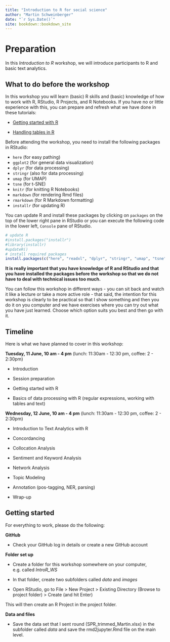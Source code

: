 ```yaml
--- 
title: "Introduction to R for social science"
author: "Martin Schweinberger"
date: "`r Sys.Date()`"
site: bookdown::bookdown_site
---
```


# Preparation


In this *Introduction to R* workshop, we will introduce participants to R and basic text analytics. 

## What to do before the workshop

In this workshop you will learn  (basic) R skills and (basic) knowledge of how to work with R, RStudio, R Projects, and R Notebooks. If you have no or little experience with this, you can prepare and refresh what we have done in these tutorials:

* [Getting started with R](https://slcladal.github.io/intror.html)

* [Handling tables in R](https://slcladal.github.io/table.html)

Before attending the workshop, you need to install the following packages in RStudio:

* `here` (for easy pathing)
* `ggplot2`  (for general data visualization)
* `dplyr` (for data processing)
* `stringr` (also for data processing)
* `umap` (for UMAP)
* `tsne` (for t-SNE)
* `knitr` (for knitting R Notebooks)
* `markdown` (for rendering Rmd files)
* `rmarkdown`  (for R Markdown formatting)
* `installr` (for updating R)


You can update R and install these packages by clicking on `packages` on the top of the lower right pane in RStudio or you can execute the following code in the lower left, `Console` pane of RStudio. 

```r
# update R
#install.packages("installr")
#library(installr)
#updateR()
# install required packages
install.packages(c("here", "readxl", "dplyr", "stringr", "umap", "tsne", "ggplot2", "knitr", "markdown", "rmarkdown", "devtools"), dependencies = T)
```


**It is really important that you have knowledge of R and RStudio and that you have installed the packages before the workshop so that we do not have to deal with technical issues too much.**

You can follow this workshop in different ways - you can sit back and watch it like a lecture or take a more active role - that said, the intention for this workshop is clearly to be practical so that I show something and then you do it on you computer and we have exercises where you can try out what you have just learned. Choose which option suits you best and then go with it. 

## Timeline

Here is what we have planned to cover in this workshop:

**Tuesday, 11 June, 10 am - 4 pm** (lunch: 11:30am - 12:30 pm, coffee: 2 - 2:30pm)

* Introduction

* Session preparation

* Getting started with R 

* Basics of data processing with R (regular expressions, working with tables and text)

**Wednesday, 12 June, 10 am - 4 pm** (lunch: 11:30am - 12:30 pm, coffee: 2 - 2:30pm)

* Introduction to Text Analytics with R

* Concordancing

* Collocation Analysis

* Sentiment and Keyword Analysis

* Network Analysis

* Topic Modeling

* Annotation (pos-tagging, NER, parsing)

* Wrap-up



## Getting started

For everything to work, please do the following:

**GitHub**

* Check your GitHub log in details or create a new GitHub account

**Folder set up**

* Create a folder for this workshop somewhere on your computer, e.g. called *IntroR_WS*

* In that folder, create two subfolders called *data* and *images*

* Open RStudio, go to File > New Project > Existing Directory (Browse to project folder) > Create (and hit Enter)

This will then create an R Project in the project folder.

**Data and files**

* Save the data set that I sent round  (SPR_trimmed_Martin.xlsx) in the subfolder called *data* and save the rmd2jupyter.Rmd file on the main level.



